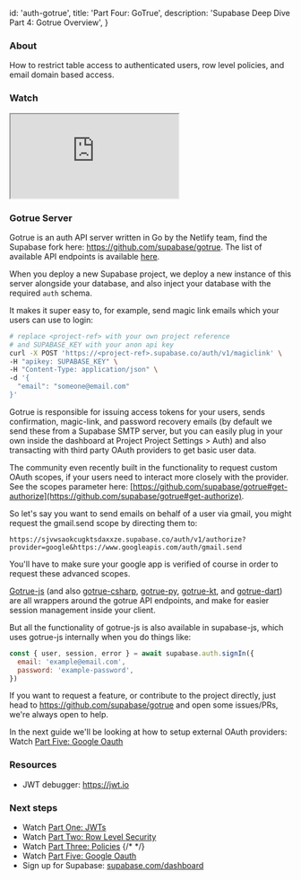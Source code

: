 
  id: 'auth-gotrue',
  title: 'Part Four: GoTrue',
  description: 'Supabase Deep Dive Part 4: Gotrue Overview',
}

### About

How to restrict table access to authenticated users, row level policies, and email domain based access.

### Watch

<div className="video-container">
  <iframe
    src="https://www.youtube.com/embed/neqfYym_84k"
    frameBorder="1"
    allow="accelerometer; autoplay; clipboard-write; encrypted-media; gyroscope; picture-in-picture"
    allowFullScreen
  ></iframe>
</div>

### Gotrue Server

Gotrue is an auth API server written in Go by the Netlify team, find the Supabase fork here: https://github.com/supabase/gotrue. The list of available API endpoints is available [here](https://github.com/supabase/gotrue#endpoints).

When you deploy a new Supabase project, we deploy a new instance of this server alongside your database, and also inject your database with the required `auth` schema.

It makes it super easy to, for example, send magic link emails which your users can use to login:

```bash
# replace <project-ref> with your own project reference
# and SUPABASE_KEY with your anon api key
curl -X POST 'https://<project-ref>.supabase.co/auth/v1/magiclink' \
-H "apikey: SUPABASE_KEY" \
-H "Content-Type: application/json" \
-d '{
  "email": "someone@email.com"
}'
```

Gotrue is responsible for issuing access tokens for your users, sends confirmation, magic-link, and password recovery emails (by default we send these from a Supabase SMTP server, but you can easily plug in your own inside the dashboard at Project Project Settings > Auth) and also transacting with third party OAuth providers to get basic user data.

The community even recently built in the functionality to request custom OAuth scopes, if your users need to interact more closely with the provider. See the scopes parameter here: [https://github.com/supabase/gotrue#get-authorize](https://github.com/supabase/gotrue#get-authorize).

So let's say you want to send emails on behalf of a user via gmail, you might request the gmail.send scope by directing them to:

```
https://sjvwsaokcugktsdaxxze.supabase.co/auth/v1/authorize?provider=google&https://www.googleapis.com/auth/gmail.send
```

You'll have to make sure your google app is verified of course in order to request these advanced scopes.

[Gotrue-js](https://github.com/supabase/gotrue-js) (and also [gotrue-csharp](https://github.com/supabase/gotrue-csharp), [gotrue-py](https://github.com/j0/gotrue-py), [gotrue-kt](https://github.com/supabase/gotrue-kt), and [gotrue-dart](https://github.com/supabase/gotrue-dart)) are all wrappers around the gotrue API endpoints, and make for easier session management inside your client.

But all the functionality of gotrue-js is also available in supabase-js, which uses gotrue-js internally when you do things like:

```jsx
const { user, session, error } = await supabase.auth.signIn({
  email: 'example@email.com',
  password: 'example-password',
})
```

If you want to request a feature, or contribute to the project directly, just head to https://github.com/supabase/gotrue and open some issues/PRs, we're always open to help.

In the next guide we'll be looking at how to setup external OAuth providers: Watch [Part Five: Google Oauth](../../learn/auth-deep-dive/auth-google-oauth)

### Resources

- JWT debugger: https://jwt.io​

### Next steps

- Watch [Part One: JWTs](../../learn/auth-deep-dive/auth-deep-dive-jwts)
- Watch [Part Two: Row Level Security](../../learn/auth-deep-dive/auth-row-level-security)
- Watch [Part Three: Policies](../../learn/auth-deep-dive/auth-policies)
  {/* <!-- Watch [Part Four: GoTrue](../../learn/auth-deep-dive/auth-gotrue) --> */}
- Watch [Part Five: Google Oauth](../../learn/auth-deep-dive/auth-google-oauth)
- Sign up for Supabase: [supabase.com/dashboard](https://supabase.com/dashboard)


